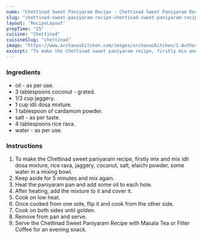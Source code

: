 ---
name: "Chettinad Sweet Paniyaram Recipe - Chettinad Sweet Paniyaram Recipe"
slug: "chettinad-sweet-paniyaram-recipe-chettinad-sweet-paniyaram-recipe"
layout: 'RecipeLayout'
prepTime: "25"
cuisine: "Chettinad"
cuisineSlug: "chettinad"
image: "https://www.archanaskitchen.com/images/archanaskitchen/1-Author/swathynandhini/CHETTINAD_SWEET_PANIYARAM_1600.jpg"
excerpt: "To make the Chettinad sweet paniyaram recipe, firstly mix and mix idli dosa mixture, rice rava, jaggery, coconut, salt, elaichi powder, some water in a mixing bowl"
---

### Ingredients

-  oil - as per use.
-  3 tablespoons coconut - grated.
-  1/3 cup jaggery.
- 1 cup idli dosa mixture.
-  1 tablespoon of cardamom powder.
-  salt - as per taste.
-  4 tablespoons rice rava.
-  water - as per use.

### Instructions

1. To make the Chettinad sweet paniyaram recipe, firstly mix and mix idli dosa mixture, rice rava, jaggery, coconut, salt, elaichi powder, some water in a mixing bowl.
1. Keep aside for 5 minutes and mix again.
1. Heat the paniyaram pan and add some oil to each hole.
1. After heating, add the mixture to it and cover it.
1. Cook on low heat.
1. Once cooked from one side, flip it and cook from the other side.
1. Cook on both sides until golden.
1. Remove from pan and serve.
1. Serve the Chettinad Sweet Paniyaram Recipe with Masala Tea or Filter Coffee for an evening snack.
